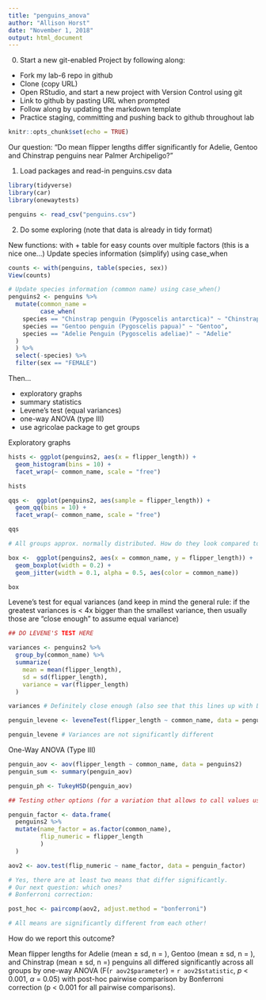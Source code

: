 ```yaml
---
title: "penguins_anova"
author: "Allison Horst"
date: "November 1, 2018"
output: html_document
---
```


0. Start a new git-enabled Project by following along: 

- Fork my lab-6 repo in github
- Clone (copy URL)
- Open RStudio, and start a new project with Version Control using git
- Link to github by pasting URL when prompted
- Follow along by updating the markdown template
- Practice staging, committing and pushing back to github throughout lab

```r
knitr::opts_chunk$set(echo = TRUE)
```

Our question: "Do mean flipper lengths differ significantly for Adelie, Gentoo and Chinstrap penguins near Palmer Archipeligo?"

1. Load packages and read-in penguins.csv data
```r

library(tidyverse)
library(car)
library(onewaytests)

penguins <- read_csv("penguins.csv")

```

2. Do some exploring (note that data is already in tidy format)

New functions: with + table for easy counts over multiple factors (this is a nice one...)
Update species information (simplify) using case_when

```r

counts <- with(penguins, table(species, sex))
View(counts)

# Update species information (common name) using case_when()
penguins2 <- penguins %>% 
  mutate(common_name = 
         case_when(
    species == "Chinstrap penguin (Pygoscelis antarctica)" ~ "Chinstrap",
    species == "Gentoo penguin (Pygoscelis papua)" ~ "Gentoo",
    species == "Adelie Penguin (Pygoscelis adeliae)" ~ "Adelie"
  )
  ) %>% 
  select(-species) %>% 
  filter(sex == "FEMALE")


```

Then...

- exploratory graphs
- summary statistics
- Levene's test (equal variances)
- one-way ANOVA (type III)
- use agricolae package to get groups

Exploratory graphs
```r

hists <- ggplot(penguins2, aes(x = flipper_length)) +
  geom_histogram(bins = 10) +
  facet_wrap(~ common_name, scale = "free")

hists

qqs <-  ggplot(penguins2, aes(sample = flipper_length)) +
  geom_qq(bins = 10) +
  facet_wrap(~ common_name, scale = "free")

qqs

# All groups approx. normally distributed. How do they look compared to each other?

box <-  ggplot(penguins2, aes(x = common_name, y = flipper_length)) +
  geom_boxplot(width = 0.2) +
  geom_jitter(width = 0.1, alpha = 0.5, aes(color = common_name))

box

```

Levene's test for equal variances (and keep in mind the general rule: if the greatest variances is < 4x bigger than the smallest variance, then usually those are "close enough" to assume equal variance)

```r
## DO LEVENE'S TEST HERE

variances <- penguins2 %>% 
  group_by(common_name) %>% 
  summarize(
    mean = mean(flipper_length),
    sd = sd(flipper_length),
    variance = var(flipper_length)
  )

variances # Definitely close enough (also see that this lines up with Levene's test)

penguin_levene <- leveneTest(flipper_length ~ common_name, data = penguins2)

penguin_levene # Variances are not significantly different


```

One-Way ANOVA (Type III)

```r

penguin_aov <- aov(flipper_length ~ common_name, data = penguins2)
penguin_sum <- summary(penguin_aov)

penguin_ph <- TukeyHSD(penguin_aov)

## Testing other options (for a variation that allows to call values using in-line references...) There's one aov.test() in the new 'onewaytests' package, BUT that doesn't have Tukey's for a post-hoc pairwise comparison...

penguin_factor <- data.frame(
  penguins2 %>% 
  mutate(name_factor = as.factor(common_name),
         flip_numeric = flipper_length
         )
  )

aov2 <- aov.test(flip_numeric ~ name_factor, data = penguin_factor)

# Yes, there are at least two means that differ significantly. 
# Our next question: which ones? 
# Bonferroni correction:

post_hoc <- paircomp(aov2, adjust.method = "bonferroni")

# All means are significantly different from each other! 


```

How do we report this outcome?

Mean flipper lengths for Adelie (mean ± sd, n = ), Gentoo (mean ± sd, n = ), and Chinstrap (mean ± sd, n =) penguins all differed significantly across all groups by one-way ANOVA (F(`r aov2$parameter`) = `r aov2$statistic`, *p* < 0.001, $\alpha$ = 0.05) with post-hoc pairwise comparison by Bonferroni correction (p < 0.001 for all pairwise comparisons).

